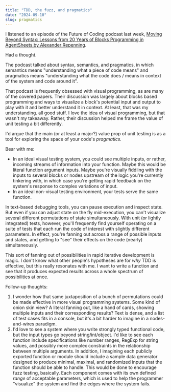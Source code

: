 ```yaml
---
title: "TDD, the fuzz, and pragmatics"
date: "2024-09-10"
slug: pragmatics
---
```


I listened to an episode of the Future of Coding podcast last week, [Moving Beyond Syntax: Lessons from 20 Years of Blocks Programming in AgentSheets by Alexander Repenning](https://futureofcoding.org/episodes/073).

Had a thought.

The podcast talked about syntax, semantics, and pragmatics, in which semantics means "understanding what a piece of code means" and pragmatics means "understanding what the code does / means in context of the system and code around it".

That podcast is frequently obsessed with visual programming, as are many of the covered papers. Their discussion was largely about blocks based programming and ways to visualize a block's potential input and output to play with it and better understand it in context. At least, that was my understanding. all good stuff.
I love the idea of visual programming, but that wasn't my takeaway. Rather, their discussion helped me frame the value of unit testing a bit differently.

I'd argue that the main (or at least a major?) value prop of unit testing is as a tool for exploring the space of your code's _pragmatics._

Bear with me:
- In an ideal visual testing system, you could see multiple inputs, or rather, incoming streams of information into your function. Maybe this would be literal function argument inputs. Maybe you're visually fiddling with the inputs to several blocks or nodes upstream of the logic you're currently tinkering with, in which case you're getting rapid feedback on the system's response to complex variations of input.
- In an ideal non-visual testing environment, your tests serve the same function.

In text-based debugging tools, you can pause execution and inspect state. But even if you can adjust state on the fly mid-execution, you can't visualize several different permutations of state simultaneously.
With unit (or lightly integrated) tests, however, you'll frequently find yourself operating on a suite of tests that each run the code of interest with slightly different parameters.
In effect, you're fanning out across a range of possible inputs and states, and getting to "see" their effects on the code (nearly) simultaneously.

This sort of fanning out of possibilities in rapid iterative development is magic. I don't know what other people's hypotheses are for _why_ TDD is effective, but this really resonates with me.
I want to write a function and see that it produces expected results across a whole spectrum of possibilities at once.

Follow-up thoughts:
1. I wonder how that same juxtaposition of a bunch of permutations could be made effective in more visual programming systems. Some kind of onion skin view? A literal fanning out, like a hand of cards, showing multiple inputs and their corresponding results? Text is dense, and a list of test cases fits in a console, but it's a bit harder to imagine in a nodes-and-wires paradigm.
2. I'd love to see a system where you write strongly typed functional code, but the input types go beyond string/int/object. I'd like to see each function include specifications like number ranges, RegExp for string values, and possibly more complex constraints in the relationship between multiple arguments. In addition, I imagining each publicly exported function or module should include a sample data generator designed to produce minimal, maximal, and randomized inputs that the function should be able to handle. This would be done to encourage fuzz testing, basically. Each component comes with its own defined _range_ of acceptable parameters, which is used to help the programmer "visualize" the system and find the edges where the system fails.

